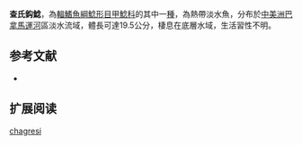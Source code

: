 {{Speciesbox
| name = 查氏鈎鯰
| image = 
| image_width = 250px
| image_caption = 
| status = NE
| status_system = IUCN3.1
| genus = Ancistrus
| species = chagresi
| authority = Eigenmann & Eigenmann, 1889
| synonyms = 
}}

'''查氏鈎鯰'''，為[[輻鰭魚綱|輻鰭魚綱]][[鯰形目|鯰形目]][[甲鯰科|甲鯰科]]的其中一[[種|種]]，為熱帶淡水魚，分布於[[中美洲|中美洲]][[巴拿馬運河|巴拿馬運河]]區淡水流域，體長可達19.5公分，棲息在底層水域，生活習性不明。

==参考文献==
*{{FishBase_species|genus=Ancistrus|species=chagresi|year=2014|month=11}}

== 扩展阅读 ==
{{refbegin}}
{{wikispecies-inline|Ancistrus chagresi|查氏鈎鯰}}
{{refend}}
{{Taxonbar|from=Q6431231}}

[[Category:鈎鯰屬|chagresi]]
